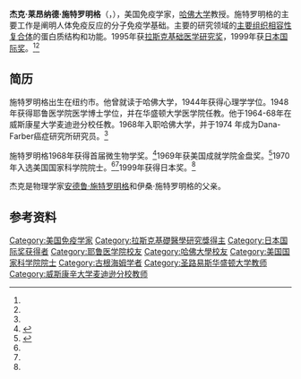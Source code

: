 '''杰克·莱昂纳德·施特罗明格'''（{{lang-en|'''Jack Leonard Strominger'''}}，{{bd|1925年|8月7日||}}），美国免疫学家，[[哈佛大学|哈佛大学]]教授。施特罗明格的主要工作是阐明人体免疫反应的分子免疫学基础。主要的研究领域的[[主要组织相容性复合体|主要组织相容性复合体]]的蛋白质结构和功能。1995年获[[拉斯克基础医学研究奖|拉斯克基础医学研究奖]]，1999年获[[日本国际奖|日本国际奖]]。<ref name="lasker"/><ref name="ww"/>

==简历==
施特罗明格出生在纽约市。他曾就读于哈佛大学，1944年获得心理学学位。1948年获得耶鲁医学院医学博士学位，并在华盛顿大学医学院任教。他于1964-68年在威斯康星大学麦迪逊分校任教。1968年入职哈佛大学，并于1974 年成为Dana-Farber癌症研究所研究员。<ref name="ww"/>

施特罗明格1968年获得首届微生物学奖。<ref name=Waksman>{{cite web|title=Selman A. Waksman Award in Microbiology |url=http://www.nasonline.org/site/PageServer?pagename=AWARDS_waksman |publisher=National Academy of Sciences |access-date=15 February 2011 |url-status=dead |archive-url=https://web.archive.org/web/20110112174319/http://www.nasonline.org/site/PageServer?pagename=AWARDS_waksman |archive-date=12 January 2011 |df= }}</ref>1969年获美国成就学院金盘奖。<ref>{{cite web|title=Golden Plate Awardees of the American Academy of Achievement|website=www.achievement.org|publisher=[[American_Academy_of_Achievement|American Academy of Achievement]]|url=https://achievement.org/our-history/golden-plate-awards/#science-exploration|access-date=2021-08-04|archive-date=2016-12-15|archive-url=https://web.archive.org/web/20161215023909/https://achievement.org/our-history/golden-plate-awards/#science-exploration|dead-url=no}}</ref>1970年入选美国国家科学院院士。<ref name="NAS"/><ref name="iom"/>1999年获得日本奖。<ref name=jp/>

杰克是物理学家[[安德鲁·施特罗明格|安德鲁·施特罗明格]]和伊桑·施特罗明格的父亲。

==参考资料==
{{Reflist|refs=
<ref name="lasker">{{cite web|url=http://www.laskerfoundation.org/awards/1995_b_description.htm#strominger|title=Lasker Foundation – 1995 Basic Medical Research Award|year=1995|publisher=Lasker Foundation|accessdate=1 February 2010|archive-date=2015-05-22|archive-url=https://web.archive.org/web/20150522221739/http://www.laskerfoundation.org/awards/1995_b_description.htm#strominger|dead-url=no}}</ref>
<ref name="NAS">{{cite web|url=http://www.nasonline.org/site/Dir/1051262733?pg=vprof&mbr=1005370&returl=http%3A%2F%2Fwww.nasonline.org%2Fsite%2FDir%2F1051262733%3Fpg%3Dsrch%26view%3Dbasic&retmk=search_again_link|title=National Academy of Sciences: Directory Entry|accessdate=1 February 2010|archive-date=2011-06-29|archive-url=https://web.archive.org/web/20110629025200/http://www.nasonline.org/site/Dir/1051262733?pg=vprof&mbr=1005370&returl=http:%2F%2Fwww.nasonline.org%2Fsite%2FDir%2F1051262733%3Fpg=srch&view=basic&retmk=search_again_link|dead-url=no}}</ref>
<ref name="iom">{{cite web|url=http://www.iom.edu/Global/Directory/Detail.aspx?id=0000049990|archive-url=https://archive.is/20121211164734/http://www.iom.edu/Global/Directory/Detail.aspx?id=0000049990|url-status=dead|archive-date=11 December 2012|title=Institute of Medicine: Directory|publisher=Institute of Medicine, National Academy of Science|access-date=1 February 2010}}</ref>
<ref name="ww">{{cite journal|date=6 November 2009|title=Jack Leonard Strominger|journal=The Complete Marquis Who's Who (R) Biographies|publisher=Marquis Who's Who LLC}}</ref>
<ref name=jp>[http://www.japanprize.jp/en/prize_prof_1999_jack.html Dr. Jack L. Strominger] {{Wayback|url=http://www.japanprize.jp/en/prize_prof_1999_jack.html |date=20210204202302 }}. japanprize.jp</ref>
}}

{{日本国际奖获得者}}
{{Authority control}}
{{DEFAULTSORT:Strominger, Jack L.}}
[[Category:美国免疫学家|Category:美国免疫学家]]
[[Category:拉斯克基礎醫學研究獎得主|Category:拉斯克基礎醫學研究獎得主]]
[[Category:日本国际奖获得者|Category:日本国际奖获得者]]
[[Category:耶鲁医学院校友|Category:耶鲁医学院校友]]
[[Category:哈佛大學校友|Category:哈佛大學校友]]
[[Category:美国国家科学院院士|Category:美国国家科学院院士]]
[[Category:古根海姆学者|Category:古根海姆学者]]
[[Category:圣路易斯华盛顿大学教师|Category:圣路易斯华盛顿大学教师]]
[[Category:威斯康辛大学麦迪逊分校教师|Category:威斯康辛大学麦迪逊分校教师]]